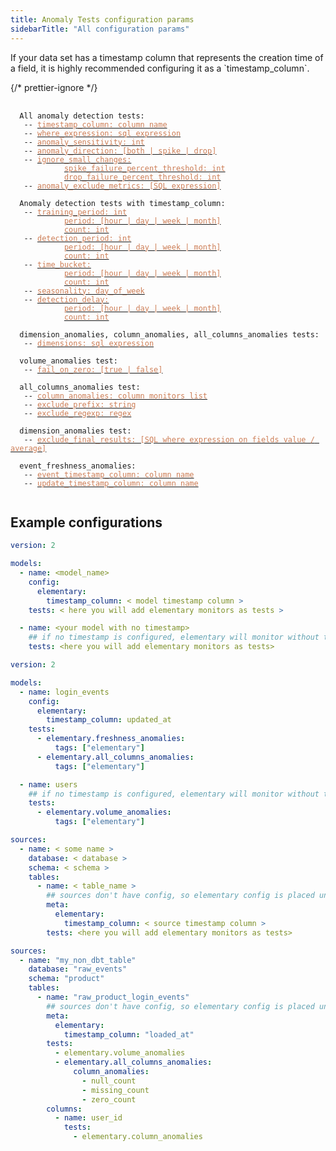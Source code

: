 ```yaml
---
title: Anomaly Tests configuration params
sidebarTitle: "All configuration params"
---
```


<Tip>
  If your data set has a timestamp column that represents the creation time of a
  field, it is highly recommended configuring it as a `timestamp_column`.
</Tip>

{/* prettier-ignore */}
<pre>
 <code>
  All anomaly detection tests:
   -- <a href="/data-tests/anomaly-detection-configuration/timestamp-column"><font color="#CD7D55">timestamp_column: column name</font></a>
   -- <a href="/data-tests/anomaly-detection-configuration/where-expression"><font color="#CD7D55">where_expression: sql expression</font></a>
   -- <a href="/data-tests/anomaly-detection-configuration/anomaly-sensitivity"><font color="#CD7D55">anomaly_sensitivity: int</font></a>
   -- <a href="/data-tests/anomaly-detection-configuration/anomaly-direction"><font color="#CD7D55">anomaly_direction: [both | spike | drop]</font></a>
   -- <a href="/data-tests/anomaly-detection-configuration/ignore_small_changes"><font color="#CD7D55">ignore_small_changes:</font></a>
        &nbsp;&nbsp;&nbsp;&nbsp;<a href="/data-tests/anomaly-detection-configuration/ignore_small_changes"><font color="#CD7D55">spike_failure_percent_threshold: int</font></a>
        &nbsp;&nbsp;&nbsp;&nbsp;<a href="/data-tests/anomaly-detection-configuration/ignore_small_changes"><font color="#CD7D55">drop_failure_percent_threshold: int</font></a>
   -- <a href="/data-tests/anomaly-detection-configuration/anomaly-exclude-metrics"><font color="#CD7D55">anomaly_exclude_metrics: [SQL expression]</font></a>

  Anomaly detection tests with timestamp_column:
   -- <a href="/data-tests/anomaly-detection-configuration/training-period"><font color="#CD7D55">training_period: int</font></a>
        &nbsp;&nbsp;&nbsp;&nbsp;<a href="/data-tests/anomaly-detection-configuration/training-period"><font color="#CD7D55">period: [hour | day | week | month]</font></a>
        &nbsp;&nbsp;&nbsp;&nbsp;<a href="/data-tests/anomaly-detection-configuration/training-period"><font color="#CD7D55">count: int</font></a>
   -- <a href="/data-tests/anomaly-detection-configuration/detection-period"><font color="#CD7D55">detection_period: int</font></a>
        &nbsp;&nbsp;&nbsp;&nbsp;<a href="/data-tests/anomaly-detection-configuration/detection-period"><font color="#CD7D55">period: [hour | day | week | month]</font></a>
        &nbsp;&nbsp;&nbsp;&nbsp;<a href="/data-tests/anomaly-detection-configuration/detection-period"><font color="#CD7D55">count: int</font></a>
   -- <a href="/data-tests/anomaly-detection-configuration/time-bucket"><font color="#CD7D55">time_bucket:</font></a>
        &nbsp;&nbsp;&nbsp;&nbsp;<a href="/data-tests/anomaly-detection-configuration/time-bucket"><font color="#CD7D55">period: [hour | day | week | month]</font></a>
        &nbsp;&nbsp;&nbsp;&nbsp;<a href="/data-tests/anomaly-detection-configuration/time-bucket"><font color="#CD7D55">count: int</font></a>
   -- <a href="/data-tests/anomaly-detection-configuration/seasonality"><font color="#CD7D55">seasonality: day_of_week</font></a>
   -- <a href="/data-tests/anomaly-detection-configuration/detection-delay"><font color="#CD7D55">detection_delay:</font></a>
        &nbsp;&nbsp;&nbsp;&nbsp;<a href="/data-tests/anomaly-detection-configuration/detection-delay"><font color="#CD7D55">period: [hour | day | week | month]</font></a>
        &nbsp;&nbsp;&nbsp;&nbsp;<a href="/data-tests/anomaly-detection-configuration/detection-delay"><font color="#CD7D55">count: int</font></a>

  dimension_anomalies, column_anomalies, all_columns_anomalies tests: 
   -- <a href="/data-tests/anomaly-detection-configuration/dimensions"><font color="#CD7D55">dimensions: sql expression</font></a>

  volume_anomalies test:
   -- <a href="/data-tests/anomaly-detection-configuration/fail_on_zero"><font color="#CD7D55">fail_on_zero: [true | false]</font></a>

  all_columns_anomalies test:
   -- <a href="/data-tests/anomaly-detection-configuration/column-anomalies"><font color="#CD7D55">column_anomalies: column monitors list</font></a>
   -- <a href="/data-tests/anomaly-detection-configuration/exclude_prefix"><font color="#CD7D55">exclude_prefix: string</font></a>
   -- <a href="/data-tests/anomaly-detection-configuration/exclude_regexp"><font color="#CD7D55">exclude_regexp: regex</font></a>

  dimension_anomalies test:
   -- <a href="/data-tests/anomaly-detection-configuration/exclude_final_results"><font color="#CD7D55">exclude_final_results: [SQL where expression on fields value / average]</font></a>

  event_freshness_anomalies:
   -- <a href="/data-tests/anomaly-detection-configuration/event_timestamp_column"><font color="#CD7D55">event_timestamp_column: column name</font></a>
   -- <a href="/data-tests/anomaly-detection-configuration/update_timestamp_column"><font color="#CD7D55">update_timestamp_column: column name</font></a>
 </code>
</pre>

## Example configurations

<CodeGroup>

```yml properties.yml
version: 2

models:
  - name: <model_name>
    config:
      elementary:
        timestamp_column: < model timestamp column >
    tests: < here you will add elementary monitors as tests >

  - name: <your model with no timestamp>
    ## if no timestamp is configured, elementary will monitor without time filtering
    tests: <here you will add elementary monitors as tests>
```

```yml Example
version: 2

models:
  - name: login_events
    config:
      elementary:
        timestamp_column: updated_at
    tests:
      - elementary.freshness_anomalies:
          tags: ["elementary"]
      - elementary.all_columns_anomalies:
          tags: ["elementary"]

  - name: users
    ## if no timestamp is configured, elementary will monitor without time filtering
    tests:
      - elementary.volume_anomalies:
          tags: ["elementary"]
```

```yml sources_properties.yml
sources:
  - name: < some name >
    database: < database >
    schema: < schema >
    tables:
      - name: < table_name >
        ## sources don't have config, so elementary config is placed under 'meta'
        meta:
          elementary:
            timestamp_column: < source timestamp column >
        tests: <here you will add elementary monitors as tests>
```

```yml Example
sources:
  - name: "my_non_dbt_table"
    database: "raw_events"
    schema: "product"
    tables:
      - name: "raw_product_login_events"
        ## sources don't have config, so elementary config is placed under 'meta'
        meta:
          elementary:
            timestamp_column: "loaded_at"
        tests:
          - elementary.volume_anomalies
          - elementary.all_columns_anomalies:
              column_anomalies:
                - null_count
                - missing_count
                - zero_count
        columns:
          - name: user_id
            tests:
              - elementary.column_anomalies
```

</CodeGroup>
